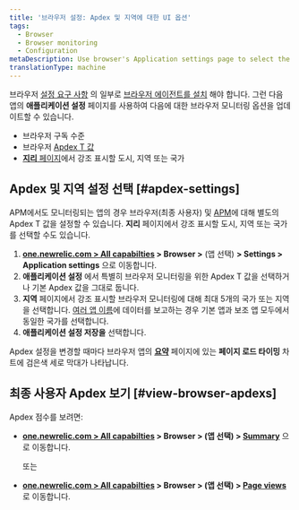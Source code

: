```yaml
---
title: '브라우저 설정: Apdex 및 지역에 대한 UI 옵션'
tags:
  - Browser
  - Browser monitoring
  - Configuration
metaDescription: Use browser's Application settings page to select the end-user Apdex value and geographical locations.
translationType: machine
---
```


브라우저 [설정 요구 사항](/docs/browser/new-relic-browser/welcome-new-relic-browser/compatibility-requirements) 의 일부로 [브라우저 에이전트를 설치](/docs/browser/new-relic-browser/installation/install-new-relic-browser-agent) 해야 합니다. 그런 다음 앱의 **애플리케이션 설정** 페이지를 사용하여 다음에 대한 브라우저 모니터링 옵션을 업데이트할 수 있습니다.

* 브라우저 구독 수준
* 브라우저 [Apdex T 값](/docs/apm/new-relic-apm/apdex/apdex-measuring-user-satisfaction)
* [**지리** 페이지](/docs/browser/new-relic-browser/browser-pro-features/filterable-geography-webpage-metrics-location)에서 강조 표시할 도시, 지역 또는 국가

## Apdex 및 지역 설정 선택 [#apdex-settings]

[](/docs/apm/new-relic-apm/apdex/apdex-measuring-user-satisfaction)APM에서도 모니터링되는 앱의 경우 브라우저(최종 사용자) 및 [APM](/docs/apm/new-relic-apm/apdex/changing-your-apdex-settings)에 대해 별도의 Apdex T 값을 설정할 수 있습니다. **지리** 페이지에서 강조 표시할 도시, 지역 또는 국가를 선택할 수도 있습니다.

1. **[one.newrelic.com > All capabilties](https://one.newrelic.com/all-capabilities) > Browser >** (앱 선택) **> Settings > Application settings** 으로 이동합니다.
2. **애플리케이션 설정** 에서 특별히 브라우저 모니터링을 위한 Apdex T 값을 선택하거나 기본 Apdex 값을 그대로 둡니다.
3. **지역** 페이지에서 강조 표시할 브라우저 모니터링에 대해 최대 5개의 국가 또는 지역을 선택합니다. [여러 앱 이름](/docs/agents/manage-apm-agents/app-naming/use-multiple-names-app)에 데이터를 보고하는 경우 기본 앱과 보조 앱 모두에서 동일한 국가를 선택합니다.
4. **애플리케이션 설정 저장을** 선택합니다.

Apdex 설정을 변경할 때마다 브라우저 앱의 **[요약](/docs/browser/new-relic-browser/getting-started/browser-overview-website-performance-glance)** 페이지에 있는 **페이지 로드 타이밍** 차트에 검은색 세로 막대가 나타납니다.

## 최종 사용자 Apdex 보기 [#view-browser-apdexs]

Apdex 점수를 보려면:

* **[one.newrelic.com > All capabilties](https://one.newrelic.com/all-capabilities) > Browser > (앱 선택) > [Summary](/docs/browser/new-relic-browser/getting-started/browser-overview-website-performance-glance)** 으로 이동합니다.

  또는

* **[one.newrelic.com > All capabilties](https://one.newrelic.com/all-capabilities) > Browser > (앱 선택) > [Page views](/docs/browser/new-relic-browser/additional-standard-features/page-views-understanding-your-sites-popularity)** 로 이동합니다.